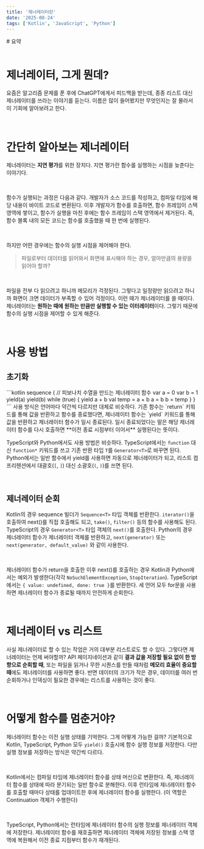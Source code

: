 ```yaml
---
title: '제너레이터란'
date: '2025-08-24'
tags: ['Kotlin', 'JavaScript', 'Python']
---
```


<HideFullscreen>
  # 요약
  <Summary
    summaryPairs={[
      {
        title: '제너레이터란?',
        contents: ['필요할 때마다 값을 하나씩 생성하는 이터레이터'],
      },
      {
        title: '언제 사용될까?',
        contents: ['리스트를 한 방향으로 순회할 때 (ex. API 페이지네이션)', '메모리 효율이 중요할 때 (ex. 파일 읽기, 무한 시퀀스)'],
      },
      {
        title: '내부 원리는?',
        contents: ['함수의 실행 상태를 저장한다.'],
      },
    ]}
  />
  <br />
</HideFullscreen>

# 제너레이터, 그게 뭔데?

요즘은 알고리즘 문제를 푼 후에 ChatGPT에게서 피드백을 받는데, 종종 리스트 대신 제너레이터를 쓰라는 이야기를 듣는다. 이름은 많이 들어봤지만 무엇인지는 잘 몰라서 이 기회에 알아보려고 한다.

<br />

# 간단히 알아보는 제너레이터

제너레이터는 **지연 평가**를 위한 장치다. 지연 평가란 함수를 실행하는 시점을 늦춘다는 이야기다.

<br />

함수가 실행되는 과정은 다음과 같다. 개발자가 소스 코드를 작성하고, 컴파일 타임에 해당 내용이 바이트 코드로 변환된다. 이후 개발자가 함수를 호출하면, 함수 프레임이 스택 영역에 쌓이고, 함수가 실행을 마친 후에는 함수 프레임이 스택 영역에서 제거된다. 즉, 함수 블록 내의 모든 코드는 함수를 호출했을 때 한 번에 실행된다.

<br />

하지만 어떤 경우에는 함수의 실행 시점을 제어해야 한다.

> 파일로부터 데이터를 읽어와서 화면에 표시해야 하는 경우, 얼마만큼의 용량을 읽어야 할까?

<br />

파일을 전부 다 읽으려고 하니까 메모리가 걱정된다. 그렇다고 일정량만 읽으려고 하니까 화면이 크면 데이터가 부족할 수 있어 걱정이다. 이런 때가 제너레이터를 쓸 때이다. 제너레이터는 **원하는 때에 원하는 만큼만 실행할 수 있는 이터레이터**이다. 그렇기 때문에 함수의 실행 시점을 제어할 수 있게 해준다.

<br />

# 사용 방법

## 초기화

<Paged>
```kotlin
sequence { // 피보나치 수열을 만드는 제너레이터 함수
  var a = 0
  var b = 1
  yield(a)
  yield(b)
  while (true) {
    yield a + b
    val temp = a + b
    a = b
    b = temp
  }
}
```
</Paged>

<Caption>사용 방식은 언어마다 약간씩 다르지만 대체로 비슷하다. 기존 함수는 `return` 키워드를 통해 값을 반환하고 함수를 종료했다면, 제너레이터 함수는 `yield` 키워드를 통해 값을 반환하고 제너레이터 함수가 일시 종료된다. 일시 종료되었다는 말은 해당 제너레이터 함수를 다시 호출하면 **이전 종료 시점부터 이어서** 실행된다는 뜻이다.</Caption>

<br />

TypeScript와 Python에서도 사용 방법은 비슷하다. TypeScript에서는 `function` 대신 `function*` 키워드를 쓰고 기존 반환 타입 `T`를 `Generator<T>`로 바꾸면 된다. Python에서는 일반 함수에서 yield를 사용하면 자동으로 제너레이터가 되고, 리스트 컴프리헨션에서 대괄호(`[`, `]`) 대신 소괄호(`(`, `)`)를 쓰면 된다.

<br />

## 제너레이터 순회

Kotlin의 경우 sequence 빌더가 `Sequence<T>` 타입 객체를 반환한다. `iterator()`을 호출하여 next()를 직접 호출해도 되고, `take()`, `filter()` 등의 함수를 사용해도 된다. TypeScript의 경우 `Generator<T>` 타입 객체의 `next()`를 호출한다. Python의 경우 제너레이터 함수가 제너레이터 객체를 반환하고, `next(generator)` 또는 `next(generator, default_value)` 와 같이 사용한다.

<br />

제너레이터 함수가 return을 호출한 이후 next()를 호출하는 경우 Kotlin과 Python에서는 예외가 발생한다(각각 `NoSuchElementException`, `StopIteration`). TypeScript에서는 `{ value: undefined, done: true }`를 반환한다. 세 언어 모두 for문을 사용하면 제너레이터 함수가 종료될 때까지 안전하게 순회한다.

<br />

# 제너레이터 vs 리스트

사실 제너레이터로 할 수 있는 작업은 거의 대부분 리스트로도 할 수 있다. 그렇다면 제너레이터는 언제 써야할까? API 페이지네이션과 같이 **결과 값을 저장할 필요 없이 한 방향으로 순회할 때**, 또는 파일을 읽거나 무한 시퀀스를 만들 때처럼 **메모리 효율이 중요할 때**에도 제너레이터를 사용하면 좋다. 반면 데이터의 크기가 작은 경우, 데이터를 여러 번 순회하거나 인덱싱이 필요한 경우에는 리스트를 사용하는 것이 좋다.

<br />

# 어떻게 함수를 멈춘거야?

제너레이터 함수는 이전 실행 상태를 기억한다. 그게 어떻게 가능한 걸까? 기본적으로 Kotlin, TypeScript, Python 모두 `yield()` 호출시에 함수 실행 정보를 저장한다. 다만 실행 정보를 저장하는 방식은 약간씩 다르다.

<br />

Kotlin에서는 컴파일 타임에 제너레이터 함수를 상태 머신으로 변환한다. 즉, 제너레이터 함수를 상태에 따라 분기되는 일반 함수로 분해한다. 이후 런타임에 제너레이터 함수를 호출할 때마다 상태를 업데이트한 후에 제너레이터 함수를 실행한다. (이 역할은 Continuation 객체가 수행한다)

<br />

TypeScript, Python에서는 런타임에 제너레이터 함수의 실행 정보를 제너레이터 객체에 저장한다. 제너레이터 함수를 재호출하면 제너레이터 객체에 저장된 정보를 스택 영역에 복원해서 이전 종료 지점부터 함수가 재개된다.
